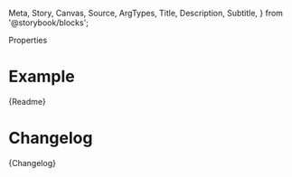   Meta,
  Story,
  Canvas,
  Source,
  ArgTypes,
  Title,
  Description,
  Subtitle,
} from '@storybook/blocks';




<Meta name="Docs" of={OscdCheckboxStories} />
<Title>oscd-checkbox</Title>
<Canvas of={OscdCheckboxStories.Basic} />

<Subtitle>Properties</Subtitle>
<ArgTypes of={OscdCheckboxStories} />

<Description of={OscdCheckboxStories.Basic} />

<Source of={OscdCheckboxStories.Basic} />

# Example

<Canvas of={OscdCheckboxStories.Basic} />

<Markdown>{Readme}</Markdown>

# Changelog

<Markdown>{Changelog}</Markdown>
